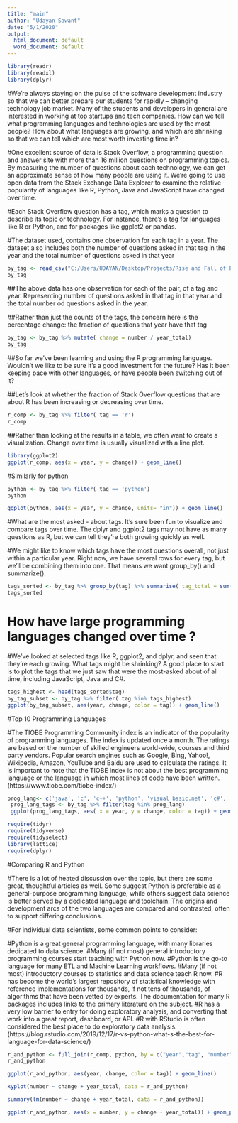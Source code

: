 ---
title: "main"
author: "Udayan Sawant"
date: "5/1/2020"
output:
  html_document: default
  word_document: default
---

```{r}
library(readr)
library(readxl)
library(dplyr)
```


#We’re always staying on the pulse of the software development industry so that we can better prepare our students for rapidly – changing technology job market. Many of the students and developers in general are interested in working at top startups and tech companies. How can we tell what programming languages and technologies are used by the most people? How about what languages are growing, and which are shrinking so that we can tell which are most worth investing time in?

#One excellent source of data is Stack Overflow, a programming question and answer site with more than 16 million questions on programming topics. By measuring the number of questions about each technology, we can get an approximate sense of how many people are using it. We're going to use open data from the Stack Exchange Data Explorer to examine the relative popularity of languages like R, Python, Java and JavaScript have changed over time.

#Each Stack Overflow question has a tag, which marks a question to describe its topic or technology. For instance, there's a tag for languages like R or Python, and for packages like ggplot2 or pandas.
	
#The dataset used, contains one observation for each tag in a year. The dataset also includes both the number of questions asked in that tag in the year and the total number of questions asked in that year



```{r}
by_tag <- read_csv("C:/Users/UDAYAN/Desktop/Projects/Rise and Fall of Programming Languages/by_tag.csv")
by_tag
```
##The above data has one observation for each of the pair, of a tag and year. Representing number of questions asked in that tag in that year and the total number od questions asked in the year. 

##Rather than just the counts of the tags, the concern here is the percentage change: the fraction of questions that year have that tag

```{r}
by_tag <- by_tag %>% mutate( change = number / year_total)
by_tag
```

##So far we've been learning and using the R programming language. Wouldn't we like to be sure it's a good investment for the future? Has it been keeping pace with other languages, or have people been switching out of it?

##Let's look at whether the fraction of Stack Overflow questions that are about R has been increasing or decreasing over time.



```{r}
r_comp <- by_tag %>% filter( tag == 'r')
r_comp
```

##Rather than looking at the results in a table, we often want to create a visualization. Change over time is usually visualized with a line plot.


```{r}
library(ggplot2)
ggplot(r_comp, aes(x = year, y = change)) + geom_line()

```


#Similarly for python

```{r}
python <- by_tag %>% filter( tag == 'python')
python
```


```{r}
ggplot(python, aes(x = year, y = change, units= "in")) + geom_line()
```

#What are the most asked - about tags. It's sure been fun to visualize and compare tags over time. The dplyr and ggplot2 tags may not have as many questions as R, but we can tell they're both growing quickly as well.

#We might like to know which tags have the most questions overall, not just within a particular year. Right now, we have several rows for every tag, but we'll be combining them into one. That means we want group_by() and summarize().

```{r}
tags_sorted <- by_tag %>% group_by(tag) %>% summarise( tag_total = sum(year_total)) %>% arrange(desc(tag_total))
tags_sorted
```
# How have large programming languages changed over time ?

#We've looked at selected tags like R, ggplot2, and dplyr, and seen that they're each growing. What tags might be shrinking? A good place to start is to plot the tags that we just saw that were the most-asked about of all time, including JavaScript, Java and C#.
```{r}
tags_highest <- head(tags_sorted$tag)
by_tag_subset <- by_tag %>% filter( tag %in% tags_highest)
ggplot(by_tag_subset, aes(year, change, color = tag)) + geom_line()
```

#Top 10 Programming Languages

#The TIOBE Programming Community index is an indicator of the popularity of programming languages. The index is updated once a month. The ratings are based on the number of skilled engineers world-wide, courses and third party vendors. Popular search engines such as Google, Bing, Yahoo!, Wikipedia, Amazon, YouTube and Baidu are used to calculate the ratings. It is important to note that the TIOBE index is not about the best programming language or the language in which most lines of code have been written. (https://www.tiobe.com/tiobe-index/)

```{r}
prog_lang<- c('java', 'c', 'c++', 'python', 'visual basic.net', 'c#', 'javascript', 'sql', 'php', 'assemblt language')
 prog_lang_tags <- by_tag %>% filter(tag %in% prog_lang)
 ggplot(prog_lang_tags, aes( x = year, y = change, color = tag)) + geom_line()

```



```{r}
require(tidyr)
require(tidyverse)
require(tidyselect)
library(lattice)
require(dplyr)

```
#Comparing R and Python

#There is a lot of heated discussion over the topic, but there are some great, thoughtful articles as well. Some suggest Python is preferable as a general-purpose programming language, while others suggest data science is better served by a dedicated language and toolchain. The origins and development arcs of the two languages are compared and contrasted, often to support differing conclusions.

#For individual data scientists, some common points to consider:

#Python is a great general programming language, with many libraries dedicated to data science.
#Many (if not most) general introductory programming courses start teaching with Python now.
#Python is the go-to language for many ETL and Machine Learning workflows.
#Many (if not most) introductory courses to statistics and data science teach R now.
#R has become the world’s largest repository of statistical knowledge with reference implementations for thousands, if not tens of thousands, of algorithms that have been vetted by experts. The documentation for many R packages includes links to the primary literature on the subject.
#R has a very low barrier to entry for doing exploratory analysis, and converting that work into a great report, dashboard, or API.
#R with RStudio is often considered the best place to do exploratory data analysis. (https://blog.rstudio.com/2019/12/17/r-vs-python-what-s-the-best-for-language-for-data-science/)


```{r}
r_and_python <- full_join(r_comp, python, by = c("year","tag", "number","year_total","change")) %>% arrange(desc(year, tag))
r_and_python 
```

```{r}
ggplot(r_and_python, aes(year, change, color = tag)) + geom_line()
```



```{r}
xyplot(number ~ change + year_total, data = r_and_python)
```
```{r}
summary(lm(number ~ change + year_total, data = r_and_python))
```


```{r}
ggplot(r_and_python, aes(x = number, y = change + year_total)) + geom_point() + geom_smooth(method = "lm", se = TRUE)
```



















